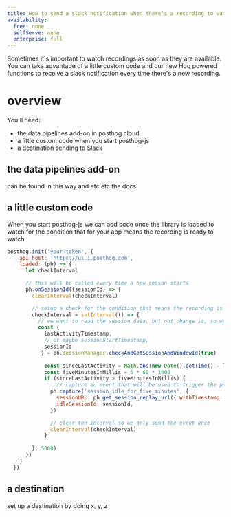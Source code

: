 ```yaml
---
title: How to send a slack notification when there's a recording to watch
availability:
  free: none
  selfServe: none
  enterprise: full
---
```



Sometimes it's important to watch recordings as soon as they are available. You can take advantage of a little custom code and our new Hog powered functions to receive a slack notification every time there's a new recording.

# overview

You'll need: 

* the data pipelines add-on in posthog cloud
* a little custom code when you start posthog-js
* a destination sending to Slack 

## the data pipelines add-on

can be found in this way and etc etc the docs

## a little custom code

When you start posthog-js we can add code once the library is loaded to watch for the condition that for your app means the recording is ready to watch

```js
posthog.init('your-token', {
    api_host: 'https://us.i.posthog.com',
    loaded: (ph) => {
      let checkInterval

      // this will be called every time a new sesson starts
      ph.onSessionId((sessionId) => {
        clearInterval(checkInterval)

        // setup a check for the condition that means the recording is interesting enough to be watched
        checkInterval = setInterval(() => {
          // we want to read the session data, but not change it, so we pass `true`
          const { 
            lastActivityTimestamp, 
            // or maybe sessionStartTimestamp, 
            sessionId 
           } = ph.sessionManager.checkAndGetSessionAndWindowId(true)
            
            const sinceLastActivity = Math.abs(new Date().getTime() - lastActivityTimestamp)
            const fiveMinutesInMillis = 5 * 60 * 1000
            if (sinceLastActivity > fiveMinutesInMillis) {
                // capture an event that will be used to trigger the posthog destination
              ph.capture('session_idle_for_five_minutes', {
                sessionURL: ph.get_session_replay_url({ withTimestamp: true }),
                idleSessionId: sessionId,
              })

              // clear the interval so we only send the event once
              clearInterval(checkInterval)
            }
          
        }, 5000)
      })
    }
  })
```

## a destination

set up a destination by doing x, y, z